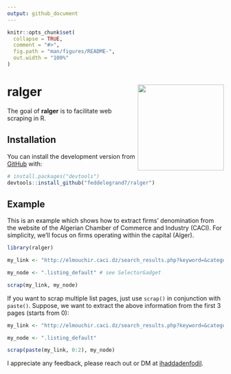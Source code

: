 ```yaml
---
output: github_document
---
```


<!-- README.md is generated from README.Rmd. Please edit that file -->

```r
knitr::opts_chunk$set(
  collapse = TRUE,
  comment = "#>",
  fig.path = "man/figures/README-",
  out.width = "100%"
)
```
# ralger <a><img src='man/figures/hex.png' align="right" height="200" /></a>

<!-- badges: start -->
<!-- badges: end -->

The goal of **ralger** is to facilitate web scraping in R. 

## Installation


You can install the development version from [GitHub](https://github.com/) with:

``` r
# install.packages("devtools")
devtools::install_github("feddelegrand7/ralger")
```
## Example

This is an example which shows how to extract firms' denomination from the website of the Algerian Chamber of Commerce and Industry (CACI). For simplicity, we'll focus on firms operating within the capital (Alger). 

```r
library(ralger)

my_link <- "http://elmouchir.caci.dz/search_results.php?keyword=&category=&location=Alger&submit=Trouver"

my_node <- ".listing_default" # see SelectorGadget

scrap(my_link, my_node)

```

If you want to scrap multiple list pages, just use `scrap()` in conjunction with `paste()`. Suppose, we want to extract the above information from the first 3 pages (starts from 0): 

```r
my_link <- "http://elmouchir.caci.dz/search_results.php?keyword=&category=&location=Alger&submit=Trouver&page=" 

my_node <- ".listing_default"

scrap(paste(my_link, 0:2), my_node)


```


I appreciate any feedback, please reach out or DM at [ihaddadenfodil](https://twitter.com/IhaddadenFodil). 

